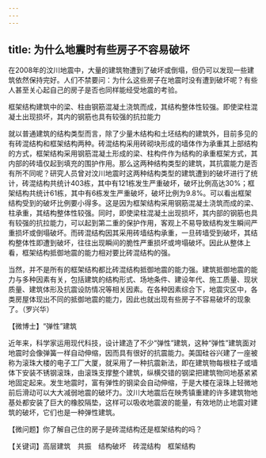 ```yaml
---
---
---
```

title: 为什么地震时有些房子不容易破坏
---




在2008年的汶川地震中，大量的建筑物遭到了破坏或倒塌，但仍可以发现一些建筑依然保持完好。人们不禁要问：为什么这些房子在地震时没有遭到破坏呢？有些人甚至关心起自己的房子是否也同样能经受地震的考验。

框架结构建筑中的梁、柱由钢筋混凝土浇筑而成，其结构整体性较强。即使梁柱混凝土出现损坏，其内的钢筋也具有较强的抗拉能力



就以普通建筑的结构类型而言，除了少量木结构和土坯结构的建筑外，目前多见的有砖混结构和框架结构两种。砖混结构采用砖砌块形成的墙体作为承重其上部结构的方式，框架结构采用钢筋混凝土形成的梁、柱构件作为结构的承重框架方式，其内部的砖墙仅起到填充的围护作用。那么这两种结构类型的建筑，其抗震能力是否有所不同呢？研究人员曾对汶川地震时这两种结构类型的建筑遭到的破坏进行了统计，砖混结构共统计403栋，其中有121栋发生严重破坏，破坏比例高达30%；框架结构共统计61栋，其中有6栋发生严重破坏，破坏比例为9.8%。可以看出框架结构受到的破坏比例要小得多。这是因为框架结构采用钢筋混凝土浇筑而成的梁、柱承重，其结构整体性较强。同时，即使梁柱混凝土出现损坏，其内部的钢筋也具有较强的抗拉能力，可以起到第二重的保护作用，客观上不易导致结构发生瞬间严重损坏或倒塌破坏。而砖混结构因其采用砖墙结构承重，一旦砖墙受到破坏，其结构整体性即遭到破坏，往往出现瞬间的脆性严重损坏或垮塌破坏。因此从整体上看，框架结构抵御地震的能力相对要比砖混结构的强。



当然，并不是所有的框架结构都比砖混结构抵御地震的能力强。建筑抵御地震的能力与多种因素有关，包括建筑的结构形式、场地条件、建设年代、施工质量、现状质量、建筑体形及抗震设防情况等相关因素。在各种因素综合下，地震灾区中，各类房屋体现出不同的抵御地震的能力，因此也就出现有些房子不容易破坏的现象了。（罗兴华）





【微博士】“弹性”建筑

近年来，科学家运用现代科技，设计建造了不少“弹性”建筑，这种“弹性”建筑面对地震时会像弹簧一样自动伸缩，因而具有很好的抗震能力。美国硅谷兴建了一座被称为滚珠大楼的电子工厂大厦，就采用了一种抗震新法，即在建筑物每根柱子或墙体下安装不锈钢滚珠，由滚珠支撑整个建筑，纵横交错的钢梁把建筑物同地基紧紧地固定起来。发生地震时，富有弹性的钢梁会自动伸缩，于是大楼在滚珠上轻微地前后滑动可以大大减弱地震的破坏力。汶川大地震后在映秀镇重建的许多建筑物地基处都安装了巨大的橡胶隔垫，这样可以吸收地震波的能量，有效地防止地震对建筑的破坏，它们也是一种弹性建筑。

【微问题】你了解自己住的房子是砖混结构还是框架结构的吗？

【关键词】高层建筑　共振　结构破坏　砖混结构　框架结构